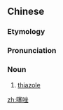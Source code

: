 ==Chinese==
{{zh-forms}}
{{zh-wp}}

===Etymology===
{{bor|zh|en|thiazole}}

===Pronunciation===
{{zh-pron
|m=sāizuò
|cat=n
}}

===Noun===
{{zh-noun}}

# {{lb|zh|organic compound}} [[thiazole]]

[[zh:噻唑]]